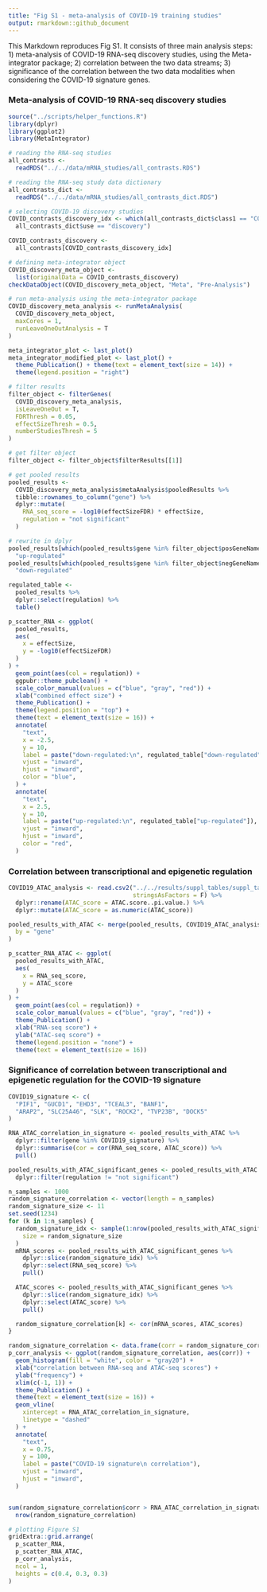 ```yaml
---
title: "Fig S1 - meta-analysis of COVID-19 training studies"
output: rmarkdown::github_document
---
```


This Markdown reproduces Fig S1. It consists of three main analysis steps: 
1) meta-analysis of COVID-19 RNA-seq discovery studies, using the Meta-integrator package; 2) 
correlation between the two data streams; 3) significance of the correlation between the two data modalities when considering the COVID-19 signature genes. 


### Meta-analysis of COVID-19 RNA-seq discovery studies
```r
source("../scripts/helper_functions.R")
library(dplyr)
library(ggplot2)
library(MetaIntegrator)

# reading the RNA-seq studies
all_contrasts <-
  readRDS("../../data/mRNA_studies/all_contrasts.RDS")

# reading the RNA-seq study data dictionary
all_contrasts_dict <-
  readRDS("../../data/mRNA_studies/all_contrasts_dict.RDS")

# selecting COVID-19 discovery studies
COVID_contrasts_discovery_idx <- which(all_contrasts_dict$class1 == "COVID-19" &
  all_contrasts_dict$use == "discovery")

COVID_contrasts_discovery <-
  all_contrasts[COVID_contrasts_discovery_idx]

# defining meta-integrator object
COVID_discovery_meta_object <-
  list(originalData = COVID_contrasts_discovery)
checkDataObject(COVID_discovery_meta_object, "Meta", "Pre-Analysis")

# run meta-analysis using the meta-integrator package
COVID_discovery_meta_analysis <- runMetaAnalysis(
  COVID_discovery_meta_object,
  maxCores = 1,
  runLeaveOneOutAnalysis = T
)

meta_integrator_plot <- last_plot()
meta_integrator_modified_plot <- last_plot() +
  theme_Publication() + theme(text = element_text(size = 14)) +
  theme(legend.position = "right")

# filter results
filter_object <- filterGenes(
  COVID_discovery_meta_analysis,
  isLeaveOneOut = T,
  FDRThresh = 0.05,
  effectSizeThresh = 0.5,
  numberStudiesThresh = 5
)

# get filter object
filter_object <- filter_object$filterResults[[1]]

# get pooled results
pooled_results <-
  COVID_discovery_meta_analysis$metaAnalysis$pooledResults %>%
  tibble::rownames_to_column("gene") %>%
  dplyr::mutate(
    RNA_seq_score = -log10(effectSizeFDR) * effectSize,
    regulation = "not significant"
  )

# rewrite in dplyr
pooled_results[which(pooled_results$gene %in% filter_object$posGeneNames), "regulation"] <-
  "up-regulated"
pooled_results[which(pooled_results$gene %in% filter_object$negGeneNames), "regulation"] <-
  "down-regulated"

regulated_table <-
  pooled_results %>%
  dplyr::select(regulation) %>%
  table()

p_scatter_RNA <- ggplot(
  pooled_results,
  aes(
    x = effectSize,
    y = -log10(effectSizeFDR)
  )
) +
  geom_point(aes(col = regulation)) +
  ggpubr::theme_pubclean() +
  scale_color_manual(values = c("blue", "gray", "red")) +
  xlab("combined effect size") +
  theme_Publication() +
  theme(legend.position = "top") +
  theme(text = element_text(size = 16)) +
  annotate(
    "text",
    x = -2.5,
    y = 10,
    label = paste("down-regulated:\n", regulated_table["down-regulated"]),
    vjust = "inward",
    hjust = "inward",
    color = "blue",
  ) +
  annotate(
    "text",
    x = 2.5,
    y = 10,
    label = paste("up-regulated:\n", regulated_table["up-regulated"]),
    vjust = "inward",
    hjust = "inward",
    color = "red",
  )

```


### Correlation between transcriptional and epigenetic regulation
```r
COVID19_ATAC_analysis <- read.csv2("../../results/suppl_tables/suppl_table_S4.csv", 
                                   stringsAsFactors = F) %>%
  dplyr::rename(ATAC_score = ATAC.score..pi.value.) %>% 
  dplyr::mutate(ATAC_score = as.numeric(ATAC_score))

pooled_results_with_ATAC <- merge(pooled_results, COVID19_ATAC_analysis,
  by = "gene"
)

p_scatter_RNA_ATAC <- ggplot(
  pooled_results_with_ATAC,
  aes(
    x = RNA_seq_score,
    y = ATAC_score
  )
) +
  geom_point(aes(col = regulation)) +
  scale_color_manual(values = c("blue", "gray", "red")) +
  theme_Publication() +
  xlab("RNA-seq score") +
  ylab("ATAC-seq score") +
  theme(legend.position = "none") +
  theme(text = element_text(size = 16))
```



### Significance of correlation between transcriptional and epigenetic regulation for the COVID-19 signature
```r
COVID19_signature <- c(
  "PIF1", "GUCD1", "EHD3", "TCEAL3", "BANF1",
  "ARAP2", "SLC25A46", "SLK", "ROCK2", "TVP23B", "DOCK5"
)

RNA_ATAC_correlation_in_signature <- pooled_results_with_ATAC %>%
  dplyr::filter(gene %in% COVID19_signature) %>%
  dplyr::summarise(cor = cor(RNA_seq_score, ATAC_score)) %>%
  pull()

pooled_results_with_ATAC_significant_genes <- pooled_results_with_ATAC %>%
  dplyr::filter(regulation != "not significant")

n_samples <- 1000
random_signature_correlation <- vector(length = n_samples)
random_signature_size <- 11
set.seed(1234)
for (k in 1:n_samples) {
  random_signature_idx <- sample(1:nrow(pooled_results_with_ATAC_significant_genes),
    size = random_signature_size
  )
  mRNA_scores <- pooled_results_with_ATAC_significant_genes %>%
    dplyr::slice(random_signature_idx) %>%
    dplyr::select(RNA_seq_score) %>%
    pull()

  ATAC_scores <- pooled_results_with_ATAC_significant_genes %>%
    dplyr::slice(random_signature_idx) %>%
    dplyr::select(ATAC_score) %>%
    pull()

  random_signature_correlation[k] <- cor(mRNA_scores, ATAC_scores)
}

random_signature_correlation <- data.frame(corr = random_signature_correlation)
p_corr_analysis <- ggplot(random_signature_correlation, aes(corr)) +
  geom_histogram(fill = "white", color = "gray20") +
  xlab("correlation between RNA-seq and ATAC-seq scores") +
  ylab("frequency") +
  xlim(c(-1, 1)) +
  theme_Publication() +
  theme(text = element_text(size = 16)) +
  geom_vline(
    xintercept = RNA_ATAC_correlation_in_signature,
    linetype = "dashed"
  ) +
  annotate(
    "text",
    x = 0.75,
    y = 100,
    label = paste("COVID-19 signature\n correlation"),
    vjust = "inward",
    hjust = "inward",
  )


sum(random_signature_correlation$corr > RNA_ATAC_correlation_in_signature) /
  nrow(random_signature_correlation)

# plotting Figure S1
gridExtra::grid.arrange(
  p_scatter_RNA,
  p_scatter_RNA_ATAC,
  p_corr_analysis,
  ncol = 1,
  heights = c(0.4, 0.3, 0.3)
)

```
